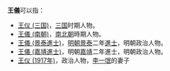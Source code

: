 '''王儀'''可以指：
* [[王仪_(三国)|王仪 (三国)]]，[[三国|三国]]时期人物。
* [[王儀_(南朝)|王儀 (南朝)]]，[[南北朝|南北朝]]時期人物。
* [[王儀_(景泰進士)|王儀 (景泰進士)]]，[[明朝|明朝]][[景泰_(明朝)|景泰]]二年[[進士|進士]]，明朝政治人物。
* [[王儀_(嘉靖進士)|王儀 (嘉靖進士)]]，明朝[[嘉靖|嘉靖]]二年進士，明朝政治人物。
* [[王仪_(1917年)|王仪 (1917年)]]，政治人物，[[李一氓|李一氓]]的妻子
{{disambig|cat=二字王姓人名消歧義}}